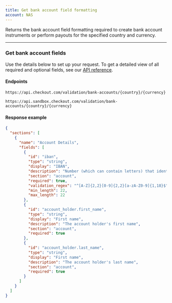 ```yaml
---
title: Get bank account field formatting
account: NAS
---
```


Returns the bank account field formatting required to create bank account instruments or perform payouts for the specified country and currency.

---

### Get bank account fields

Use the details below to set up your request. To get a detailed view of all required and optional fields, see our [API reference](https://api-reference.checkout.com/preview/crusoe).

#### Endpoints

<tabs>
<tab title="Live">
<LineCodeWrapper type="get">

`https://api.checkout.com/validation/bank-accounts/{country}/{currency}`

</LineCodeWrapper>
</tab>
<tab title="Sandbox">
<LineCodeWrapper type="get">

`https://api.sandbox.checkout.com/validation/bank-accounts/{country}/{currency}`

</LineCodeWrapper>
</tab>
</tabs>

#### Response example

```json
{
  "sections": [
    {
      "name": "Account Details",
      "fields": [
        {
          "id": "iban",
          "type": "string",
          "display": "IBAN",
          "description": "Number (which can contain letters) that identifies the account",
          "section": "account",
          "required": true,
          "validation_regex": "^[A-Z]{2,2}[0-9]{2,2}[a-zA-Z0-9]{1,18}$",
          "min_length": 22,
          "max_length": 22
        },
        {
          "id": "account_holder.first_name",
          "type": "string",
          "display": "First name",
          "description": "The account holder's first name",
          "section": "account",
          "required": true
        },
        {
          "id": "account_holder.last_name",
          "type": "string",
          "display": "First name",
          "description": "The account holder's last name",
          "section": "account",
          "required": true
        }
      ]
    }
  ]
}
```

